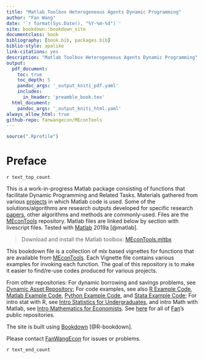 ```yaml
---
title: "Matlab Toolbox Heterogeneous Agents Dynamic Programming"
author: "Fan Wang"
date: '`r format(Sys.Date(), "%Y-%m-%d")`'
site: bookdown::bookdown_site
documentclass: book
bibliography: [book.bib, packages.bib]
biblio-style: apalike
link-citations: yes
description: "Matlab Toolbox Heterogeneous Agents Dynamic Programming"
output:
  pdf_document:
    toc: true
    toc_depth: 5
    pandoc_args: '_output_kniti_pdf.yaml'
    includes:
      in_header: 'preamble_book.tex'
  html_document:
    pandoc_args: '_output_kniti_html.yaml'
always_allow_html: true
github-repo: fanwangecon/MEconTools
---
```


```r
source(".Rprofile")
```

# Preface {-}

`r text_top_count`

This is a work-in-progress Matlab package consisting of functions that facilitate Dynamic Programming and Related Tasks. Materials gathered from various [projects](https://fanwangecon.github.io/research) in which Matlab code is used. Some of the solutions/algorithms are research outputs developed for specific research [papers](https://fanwangecon.github.io/research), other algorithms and methods are commonly-used. Files are the [MEconTools](https://github.com/FanWangEcon/MEconTools) repository. Matlab files are linked below by section with livescript files. Tested with [Matlab](https://www.mathworks.com/products/matlab.html) 2019a [@matlab].

> Download and install the Matlab toolbox: [MEconTools.mltbx](https://github.com/FanWangEcon/MEconTools/blob/master/MEconTools.mltbx)

This bookdown file is a collection of mlx based vignettes for functions that are available from [MEconTools](https://github.com/FanWangEcon/MEconTools). Each Vignette file contains various examples for invoking each function. The goal of this repository is to make it easier to find/re-use codes produced for various projects.

From other repositories: For dynamic borrowing and savings problems, see [Dynamic Asset Repository](https://fanwangecon.github.io/CodeDynaAsset/); For code examples, see also [R Example Code](https://fanwangecon.github.io/R4Econ/), [Matlab Example Code](https://fanwangecon.github.io/M4Econ/), [Python Example Code](https://fanwangecon.github.io/Py4Econ/), and [Stata Example Code](https://fanwangecon.github.io/Stata4Econ/); For intro stat with R, see [Intro Statistics for Undergraduates](https://fanwangecon.github.io/Stat4Econ/), and intro Math with Matlab, see [Intro Mathematics for Economists](https://fanwangecon.github.io/Math4Econ/). See [here](https://github.com/FanWangEcon) for all of [Fan](https://fanwangecon.github.io/)'s public repositories.

The site is built using [Bookdown](https://bookdown.org/) [@R-bookdown].

Please contact [FanWangEcon](https://fanwangecon.github.io/) for issues or problems.

`r text_end_count`
